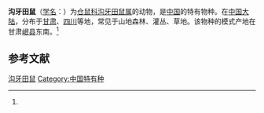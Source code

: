 {{Speciesbox
| name = 沟牙田鼠
| status = VU 
| status_system = IUCN3.1
| status_ref = <ref name=iucn>{{IUCN2008|assessor=Smith, A.T.|assessor2=Johnston, C.H.|last-assessor-amp=yes|year=2008|id=18305/0|title=Proedromys bedfordi|downloaded=10 Jule 2009}} Database entry includes a brief justification of why this species is considered to be vulnerable.</ref>
| image = 
| genus = Proedromys
| species = bedfordi
| authority = (Thomas, 1911)<ref name='id1040'>{{cite web| url =http://www.bioinfo.cn/db05/BjdwSpecies.php?action=view&id=1040| title =沟牙田鼠| work =《中国动物物种编目数据库》| publisher =中国科学院微生物研究所| author =中国科学院动物研究所| accessdate =2009-03-27| deadurl =yes| archiveurl =https://web.archive.org/web/20160305103228/http://www.bioinfo.cn/db05/BjdwSpecies.php?action=view&id=1040| archivedate =2016-03-05}}</ref>
}}

'''沟牙田鼠'''（[[学名|学名]]：{{lang|la|''Proedromys bedfordi''}}）为[[仓鼠科|仓鼠科]][[沟牙田鼠属|沟牙田鼠属]]的动物，是[[中国|中国]]的特有物种。在[[中国大陆|中国大陆]]，分布于[[甘肃|甘肃]]、[[四川|四川]]等地，常见于山地森林、灌丛、草地。该物种的模式产地在甘肃[[岷县|岷县]]东南。<ref name='id1040'/>

== 参考文献 ==
{{reflist}}
{{Taxonbar|from=Q1764072}}

[[Category:沟牙田鼠属|沟牙田鼠]]
[[Category:中国特有种|Category:中国特有种]]


{{哺乳类小作品}}